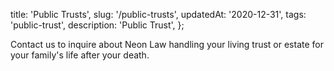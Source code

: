   title: 'Public Trusts',
  slug: '/public-trusts',
  updatedAt: '2020-12-31',
  tags: 'public-trust',
  description: 'Public Trust',
};

Contact us to inquire about Neon Law handling your living trust or estate for
your family's life after your death.
